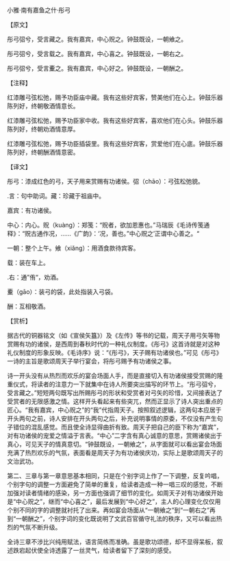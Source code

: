 

小雅·南有嘉鱼之什·彤弓

【原文】

彤弓弨兮，受言藏之。我有嘉宾，中心贶之。钟鼓既设，一朝飨之。

彤弓弨兮，受言载之。我有嘉宾，中心喜之。钟鼓既设，一朝右之。

彤弓弨兮，受言櫜之。我有嘉宾，中心好之。钟鼓既设，一朝酬之。

【注释】

红漆雕弓弦松弛，赐予功臣庙中藏。我有这些好宾客，赞美他们在心上。钟鼓乐器陈列好，终朝敬酒情意长。

红漆雕弓弦松弛，赐予功臣家中收。我有这些好宾客，喜欢他们在心头。钟鼓乐器陈列好，终朝劝酒情意厚。

红漆雕弓弦松弛，赐予功臣插袋里。我有这些好宾客，赏爱他们在心底。钟鼓乐器陈列好，终朝酬酒情意密。

【译文】

彤弓：漆成红色的弓，天子用来赏赐有功诸侯。弨（chāo）：弓弦松弛貌。

.言：句中助词。藏：珍藏于祖庙中。

嘉宾：有功诸侯。

中心：内心。贶（kuàng）：郑笺：“贶者，欲加恩惠也。”马瑞辰《毛诗传笺通释》：“贶古通作况，……《广韵》：‘况，善也。”中心贶之’正谓中心善之。“

一朝：整个上午。飨（xiǎng）：用酒食款待宾客。

载：装在车上。

.右：通”侑“，劝酒。

櫜（gāo）：装弓的袋，此处指装入弓袋。

酬：互相敬酒。

【赏析】

据古代的铜器铭文（如《宣侯矢簋》）及《左传》等书的记载，周天子用弓矢等物赏赐有功的诸侯，是西周到春秋时代的一种礼仪制度。《彤弓》这首诗就是对这种礼仪制度的形象反映。《毛诗序》说：“《彤弓》，天子赐有功诸侯也。”可见《彤弓》一诗的主旨是歌颂周天子举行宴会，将彤弓赐予有功诸侯之事。

诗一开头没有从热烈而欢乐的宴会场面人手，而是直接切入有功诸侯接受赏赐的隆重仪式，将读者的注意力一下就集中在诗人所要突出描写的环节上。“彤弓弨兮，受言藏之。”短短两句既写出所赐彤弓的形状和受赏者对弓矢的珍惜，又间接表达了受赏者的无限感激之情。这样开头看起来有些突兀，然而正显示了诗人突出重点的匠心。“我有嘉宾，中心贶之”的“我”代指周天子。按照叙述逻辑，这两句本应居于开头两句之前，诗人安排在开头两句之后，补充说明事情的原委，不仅没有产生句子错位的混乱感觉。而且使全诗显得曲折有致。周天子把自己的臣下称为“嘉宾”，对有功诸侯的宠爱之情溢于言表。“中心”二字含有真心诚意的意思，赏赐诸侯出于真心，可见天子的情真意切。“钟鼓既设，一朝飨之”，从字面就可以看出宴会场面充满了热烈欢乐的气氛，表面看是周天子为有功诸侯庆功，实际上是歌颂周天子的文治武功。

第二、三章与第一章意思基本相同，只是在个别字词上作了一下调整，反复吟唱，个别字句的调整一方面避免了简单的重复，给读者造成一种一唱三叹的感觉，不断加强对读者情绪的感染，另一方面也强调了细节的变化。如周天子对有功诸侯开始是“中心贶之”，继而“中心喜之”，最后发展到“中心好之”，主人的心理变化仅仅用个别不同的字的调整就衬托了出来。再如宴会场面从“一朝飨之”到“一朝右之”再到“一朝酬之”，个别字词的变化既说明了文武百官循守礼法的秩序，又可以看出热烈的气氛不断升级。

全诗三章不涉比兴纯用赋法，语言简练而准确。虽是歌功颂德，却不显得呆板，叙述跌宕起伏使全诗透露了一丝灵气，给读者留下了深刻的感受。

